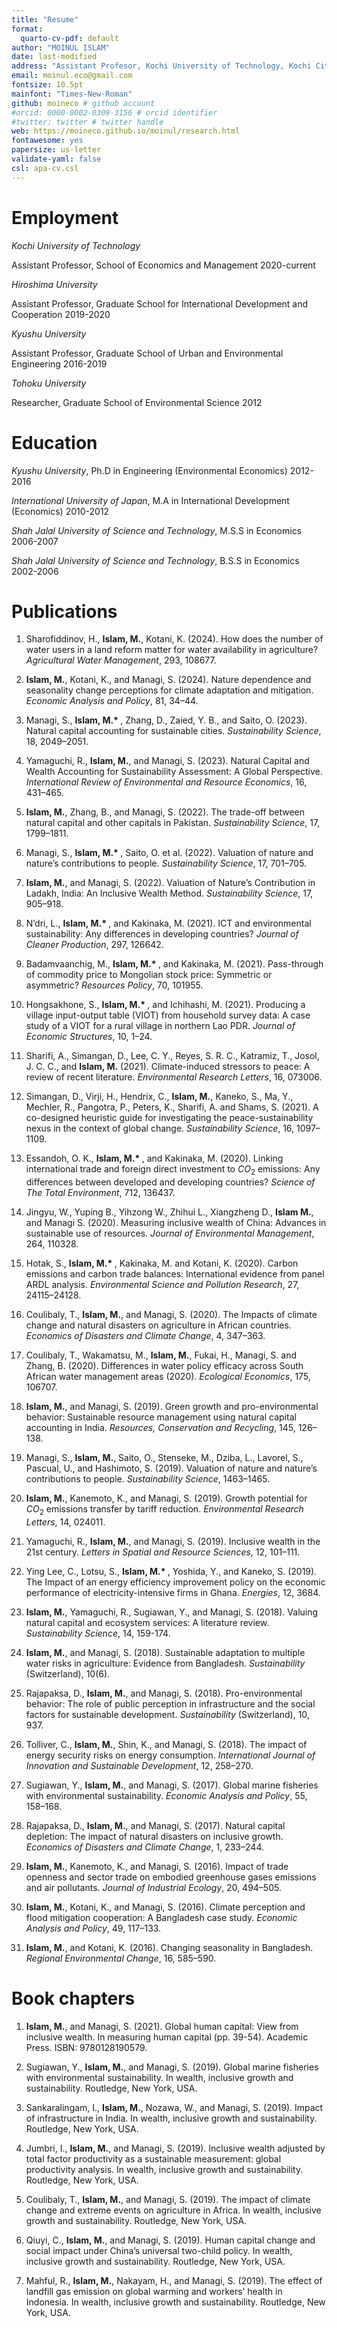 ```yaml
---
title: "Resume"
format:
  quarto-cv-pdf: default
author: "MOINUL ISLAM"
date: last-modified
address: "Assistant Profesor, Kochi University of Technology, Kochi City, Japan"
email: moinul.eco@gmail.com
fontsize: 10.5pt
mainfont: "Times-New-Roman"
github: moineco # github account
#orcid: 0000-0002-0309-3156 # orcid identifier
#twitter: twitter # twitter handle
web: https://moineco.github.io/moinul/research.html
fontawesome: yes
papersize: us-letter
validate-yaml: false
csl: apa-cv.csl
---
```


# Employment

*Kochi University of Technology*

Assistant Professor, School of Economics and Management \hfill 2020-current

*Hiroshima University*

Assistant Professor, Graduate School for International Development and Cooperation \hfill 2019-2020

*Kyushu University*

Assistant Professor, Graduate School of Urban and Environmental Engineering \hfill 2016-2019

*Tohoku University*

Researcher, Graduate School of Environmental Science \hfill 2012

# Education

*Kyushu University*, Ph.D in Engineering (Environmental Economics) \hfill 2012-2016

*International University of Japan*, M.A in International Development (Economics) \hfill 2010-2012

*Shah Jalal University of Science and Technology*, M.S.S in Economics \hfill 2006-2007

*Shah Jalal University of Science and Technology*, B.S.S in Economics \hfill 2002-2006

# Publications

::: {#refs-peer}
1.  Sharofiddinov, H., **Islam, M.**, Kotani, K. (2024). How does the number of water users in a land reform matter for water availability in agriculture? *Agricultural Water Management*, 293, 108677.

2.  **Islam, M.**, Kotani, K., and Managi, S. (2024). Nature dependence and seasonality change perceptions for climate adaptation and mitigation. *Economic Analysis and Policy*, 81, 34--44.

3.  Managi, S., **Islam, M.* **, Zhang, D., Zaied, Y. B., and Saito, O. (2023). Natural capital accounting for sustainable cities. *Sustainability Science*, 18, 2049--2051. 

4.  Yamaguchi, R., **Islam, M.**, and Managi, S. (2023). Natural Capital and Wealth Accounting for Sustainability Assessment: A Global Perspective. *International Review of Environmental and Resource Economics*, 16, 431--465.

5.  **Islam, M.**, Zhang, B., and Managi, S. (2022). The trade-off between natural capital and other capitals in Pakistan. *Sustainability Science*, 17, 1799--1811.

6.  Managi, S., **Islam, M.* **, Saito, O. et al. (2022). Valuation of nature and nature's contributions to people. *Sustainability Science*, 17, 701--705. 

7.  **Islam, M.**, and Managi, S. (2022). Valuation of Nature's Contribution in Ladakh, India: An Inclusive Wealth Method. *Sustainability Science*, 17, 905--918.

8.  N'dri, L., **Islam, M.* **, and Kakinaka, M. (2021). ICT and environmental sustainability: Any differences in developing countries? *Journal of Cleaner Production*, 297, 126642.

9.  Badamvaanchig, M., **Islam, M.* **, and Kakinaka, M. (2021). Pass-through of commodity price to Mongolian stock price: Symmetric or asymmetric? *Resources Policy*, 70, 101955.

10. Hongsakhone, S., **Islam, M.* **, and Ichihashi, M. (2021). Producing a village input-output table (VIOT) from household survey data: A case study of a VIOT for a rural village in northern Lao PDR. *Journal of Economic Structures*, 10, 1--24. 

11. Sharifi, A., Simangan, D., Lee, C. Y., Reyes, S. R. C., Katramiz, T., Josol, J. C. C., and **Islam, M.** (2021). Climate-induced stressors to peace: A review of recent literature. *Environmental Research Letters*, 16, 073006. 

12. Simangan, D., Virji, H., Hendrix, C., **Islam, M.**, Kaneko, S., Ma, Y., Mechler, R., Pangotra, P., Peters, K., Sharifi, A. and Shams, S. (2021). A co-designed heuristic guide for investigating the peace-sustainability nexus in the context of global change. *Sustainability Science*, 16, 1097--1109.

13. Essandoh, O. K., **Islam, M.* **, and Kakinaka, M. (2020). Linking international trade and foreign direct investment to $CO_2$ emissions: Any differences between developed and developing countries? *Science of The Total Environment*, 712, 136437. 

14. Jingyu, W., Yuping B., Yihzong W., Zhihui L., Xiangzheng D., **Islam M.**, and Managi S. (2020). Measuring inclusive wealth of China: Advances in sustainable use of resources. *Journal of Environmental Management*, 264, 110328. 

15. Hotak, S., **Islam, M.* **, Kakinaka, M. and Kotani, K. (2020). Carbon emissions and carbon trade balances: International evidence from panel ARDL analysis. *Environmental Science and Pollution Research*, 27, 24115--24128. 

16. Coulibaly, T., **Islam, M.**, and Managi, S. (2020). The Impacts of climate change and natural disasters on agriculture in African countries. *Economics of Disasters and Climate Change*, 4, 347--363.

17. Coulibaly, T., Wakamatsu, M., **Islam, M.**, Fukai, H., Managi, S. and Zhang, B. (2020). Differences in water policy efficacy across South African water management areas (2020). *Ecological Economics*, 175, 106707.

18. **Islam, M.**, and Managi, S. (2019). Green growth and pro-environmental behavior: Sustainable resource management using natural capital accounting in India. *Resources, Conservation and Recycling*, 145, 126--138.

19. Managi, S., **Islam, M.**, Saito, O., Stenseke, M., Dziba, L., Lavorel, S., Pascual, U., and Hashimoto, S. (2019). Valuation of nature and nature's contributions to people. *Sustainability Science*, 1463--1465.

20. **Islam, M.**, Kanemoto, K., and Managi, S. (2019). Growth potential for $CO_2$ emissions transfer by tariff reduction. *Environmental Research Letters*, 14, 024011.

21. Yamaguchi, R., **Islam, M.**, and Managi, S. (2019). Inclusive wealth in the 21st century. *Letters in Spatial and Resource Sciences*, 12, 101--111. 

22. Ying Lee, C., Lotsu, S., **Islam, M.* **, Yoshida, Y., and Kaneko, S. (2019). The Impact of an energy efficiency improvement policy on the economic performance of electricity-intensive firms in Ghana. *Energies*, 12, 3684. 

23. **Islam, M.**, Yamaguchi, R., Sugiawan, Y., and Managi, S. (2018). Valuing natural capital and ecosystem services: A literature review. *Sustainability Science*, 14, 159-174.

24. **Islam, M.**, and Managi, S. (2018). Sustainable adaptation to multiple water risks in agriculture: Evidence from Bangladesh. *Sustainability* (Switzerland), 10(6).

25. Rajapaksa, D., **Islam, M.**, and Managi, S. (2018). Pro-environmental behavior: The role of public perception in infrastructure and the social factors for sustainable development. *Sustainability* (Switzerland), 10, 937. 

26. Tolliver, C., **Islam, M.**, Shin, K., and Managi, S. (2018). The impact of energy security risks on energy consumption. *International Journal of Innovation and Sustainable Development*, 12, 258--270. 

27. Sugiawan, Y., **Islam, M.**, and Managi, S. (2017). Global marine fisheries with environmental sustainability. *Economic Analysis and Policy*, 55, 158--168.

28. Rajapaksa, D., **Islam, M.**, and Managi, S. (2017). Natural capital depletion: The impact of natural disasters on inclusive growth. *Economics of Disasters and Climate Change*, 1, 233--244.

29. **Islam, M.**, Kanemoto, K., and Managi, S. (2016). Impact of trade openness and sector trade on embodied greenhouse gases emissions and air pollutants. *Journal of Industrial Ecology*, 20, 494--505.

30. **Islam, M.**, Kotani, K., and Managi, S. (2016). Climate perception and flood mitigation cooperation: A Bangladesh case study. *Economic Analysis and Policy*, 49, 117--133.

31. **Islam, M.**, and Kotani, K. (2016). Changing seasonality in Bangladesh. *Regional Environmental Change*, 16, 585--590.
:::

# Book chapters

::: {#refs-other}
1.  **Islam, M.**, and Managi, S. (2021). Global human capital: View from inclusive wealth. In measuring human capital (pp. 39-54). Academic Press. ISBN: 9780128190579.

2.  Sugiawan, Y., **Islam, M.**, and Managi, S. (2019). Global marine fisheries with environmental sustainability. In wealth, inclusive growth and sustainability. Routledge, New York, USA.

3.  Sankaralingam, I., **Islam, M.**, Nozawa, W., and Managi, S. (2019). Impact of infrastructure in India. In wealth, inclusive growth and sustainability. Routledge, New York, USA.

4.  Jumbri, I., **Islam, M.**, and Managi, S. (2019). Inclusive wealth adjusted by total factor productivity as a sustainable measurement: global productivity analysis. In wealth, inclusive growth and sustainability. Routledge, New York, USA.

5.  Coulibaly, T., **Islam, M.**, and Managi, S. (2019). The impact of climate change and extreme events on agriculture in Africa. In wealth, inclusive growth and sustainability. Routledge, New York, USA.

6.  Qiuyi, C., **Islam, M.**, and Managi, S. (2019). Human capital change and social impact under China's universal two-child policy. In wealth, inclusive growth and sustainability. Routledge, New York, USA.

7.  Mahful, R., **Islam, M.**, Nakayam, H., and Managi, S. (2019). The effect of landfill gas emission on global warming and workers' health in Indonesia. In wealth, inclusive growth and sustainability. Routledge, New York, USA.
:::

